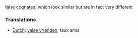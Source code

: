 [[false cognates]], which look similar but are in fact very different

===Translations===
*[[Dutch]]: [[valse vrienden]], faux amis
